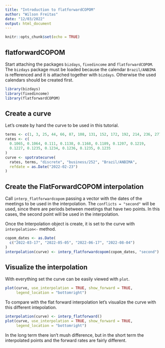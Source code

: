 ```yaml
---
title: "Introduction to flatforwardCOPOM"
author: "Wilson Freitas"
date: "12/03/2022"
output: html_document
---
```


```r
knitr::opts_chunk$set(echo = TRUE)
```

## flatforwardCOPOM

Start attaching the packages `bizdays`, `fixedincome` and `flatforwardCOPOM`.
The `bizdays` package must be loaded because the calendar `Brazil/ANBIMA` is
refferenced and it is attached together with `bizdays`.
Otherwise the used calendars should be created first.


```r
library(bizdays)
library(fixedincome)
library(flatforwardCOPOM)
```

## Create a curve

Let's create by hand the curve to be used in this tutorial.

```r
terms <- c(1, 3, 25, 44, 66, 87, 108, 131, 152, 172, 192, 214, 236, 277)
rates <- c(
  0.1065, 0.1064, 0.111, 0.1138, 0.1168, 0.1189, 0.1207, 0.1219,
  0.1227, 0.1235, 0.1234, 0.1236, 0.1235, 0.1235
)
curve <- spotratecurve(
  rates, terms, "discrete", "business/252", "Brazil/ANBIMA",
  refdate = as.Date("2022-02-23")
)
```

## Create the FlatForwardCOPOM interpolation

Call `interp_flatforwardcopom` passing a vector with the dates of the meetings
to be used in the interpolation.
The `conflicts = "second"` will be used, since there are periods between
meetings that have two points.
In this cases, the second point will be used in the interpolation.

Once the Interpolation object is create, it is set to the curve with
`interpolation<-` method.

```r
copom_dates <- as.Date(
  c("2022-03-17", "2022-05-05", "2022-06-17", "2022-08-04")
)
interpolation(curve) <- interp_flatforwardcopom(copom_dates, "second")
```

## Visualize the interpolation

With everything set the curve can be easily viewed with `plot`.

```r
plot(curve, use_interpolation = TRUE, show_forward = TRUE,
     legend_location = "bottomright")
```

To compare with the flat forward interpolation let's visualize the curve with 
this different intepolation.

```r
interpolation(curve) <- interp_flatforward()
plot(curve, use_interpolation = TRUE, show_forward = TRUE,
     legend_location = "bottomright")
```

In the long term there isn't mush difference, but in the short term the
interpolated points and the forward rates are fairly different.
